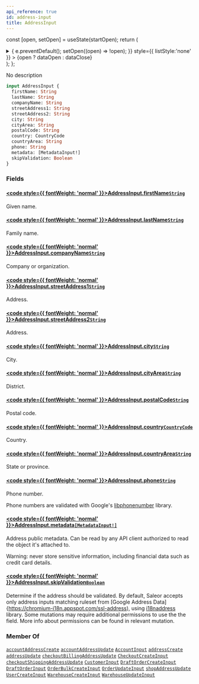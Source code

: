 ```yaml
---
api_reference: true
id: address-input
title: AddressInput
---
```






const [open, setOpen] = useState(startOpen);
return (
<details {...(open ? { open: true } : {})} className="details" style={{ border:'none', boxShadow:'none', background:'var(--ifm-background-color)' }}>
<summary
onClick={(e) => {
e.preventDefault();
setOpen((open) => !open);
}}
style={{ listStyle:'none' }} >
{open ? dataOpen : dataClose}
</summary>
{open && children}
</details>
);
};

No description

```graphql
input AddressInput {
  firstName: String
  lastName: String
  companyName: String
  streetAddress1: String
  streetAddress2: String
  city: String
  cityArea: String
  postalCode: String
  country: CountryCode
  countryArea: String
  phone: String
  metadata: [MetadataInput!]
  skipValidation: Boolean
}
```

### Fields

#### [<code style={{ fontWeight: 'normal' }}>AddressInput.<b>firstName</b></code>](#)<Bullet />[`String`](../../../api-reference/miscellaneous/scalars/string.mdx) <Badge class="badge badge--secondary" text="scalar"/> <Badge class="badge badge--secondary" text="miscellaneous"/>

Given name.

#### [<code style={{ fontWeight: 'normal' }}>AddressInput.<b>lastName</b></code>](#)<Bullet />[`String`](../../../api-reference/miscellaneous/scalars/string.mdx) <Badge class="badge badge--secondary" text="scalar"/> <Badge class="badge badge--secondary" text="miscellaneous"/>

Family name.

#### [<code style={{ fontWeight: 'normal' }}>AddressInput.<b>companyName</b></code>](#)<Bullet />[`String`](../../../api-reference/miscellaneous/scalars/string.mdx) <Badge class="badge badge--secondary" text="scalar"/> <Badge class="badge badge--secondary" text="miscellaneous"/>

Company or organization.

#### [<code style={{ fontWeight: 'normal' }}>AddressInput.<b>streetAddress1</b></code>](#)<Bullet />[`String`](../../../api-reference/miscellaneous/scalars/string.mdx) <Badge class="badge badge--secondary" text="scalar"/> <Badge class="badge badge--secondary" text="miscellaneous"/>

Address.

#### [<code style={{ fontWeight: 'normal' }}>AddressInput.<b>streetAddress2</b></code>](#)<Bullet />[`String`](../../../api-reference/miscellaneous/scalars/string.mdx) <Badge class="badge badge--secondary" text="scalar"/> <Badge class="badge badge--secondary" text="miscellaneous"/>

Address.

#### [<code style={{ fontWeight: 'normal' }}>AddressInput.<b>city</b></code>](#)<Bullet />[`String`](../../../api-reference/miscellaneous/scalars/string.mdx) <Badge class="badge badge--secondary" text="scalar"/> <Badge class="badge badge--secondary" text="miscellaneous"/>

City.

#### [<code style={{ fontWeight: 'normal' }}>AddressInput.<b>cityArea</b></code>](#)<Bullet />[`String`](../../../api-reference/miscellaneous/scalars/string.mdx) <Badge class="badge badge--secondary" text="scalar"/> <Badge class="badge badge--secondary" text="miscellaneous"/>

District.

#### [<code style={{ fontWeight: 'normal' }}>AddressInput.<b>postalCode</b></code>](#)<Bullet />[`String`](../../../api-reference/miscellaneous/scalars/string.mdx) <Badge class="badge badge--secondary" text="scalar"/> <Badge class="badge badge--secondary" text="miscellaneous"/>

Postal code.

#### [<code style={{ fontWeight: 'normal' }}>AddressInput.<b>country</b></code>](#)<Bullet />[`CountryCode`](../../../api-reference/miscellaneous/enums/country-code.mdx) <Badge class="badge badge--secondary" text="enum"/> <Badge class="badge badge--secondary" text="miscellaneous"/>

Country.

#### [<code style={{ fontWeight: 'normal' }}>AddressInput.<b>countryArea</b></code>](#)<Bullet />[`String`](../../../api-reference/miscellaneous/scalars/string.mdx) <Badge class="badge badge--secondary" text="scalar"/> <Badge class="badge badge--secondary" text="miscellaneous"/>

State or province.

#### [<code style={{ fontWeight: 'normal' }}>AddressInput.<b>phone</b></code>](#)<Bullet />[`String`](../../../api-reference/miscellaneous/scalars/string.mdx) <Badge class="badge badge--secondary" text="scalar"/> <Badge class="badge badge--secondary" text="miscellaneous"/>

Phone number.

Phone numbers are validated with Google's [libphonenumber](https://github.com/google/libphonenumber) library.

#### [<code style={{ fontWeight: 'normal' }}>AddressInput.<b>metadata</b></code>](#)<Bullet />[`[MetadataInput!]`](../../../api-reference/miscellaneous/inputs/metadata-input.mdx) <Badge class="badge badge--secondary" text="list"/> <Badge class="badge badge--secondary" text="input"/> <Badge class="badge badge--secondary" text="miscellaneous"/>

Address public metadata. Can be read by any API client authorized to read the object it's attached to.

Warning: never store sensitive information, including financial data such as credit card details.

#### [<code style={{ fontWeight: 'normal' }}>AddressInput.<b>skipValidation</b></code>](#)<Bullet />[`Boolean`](../../../api-reference/miscellaneous/scalars/boolean.mdx) <Badge class="badge badge--secondary" text="scalar"/> <Badge class="badge badge--secondary" text="miscellaneous"/>

Determine if the address should be validated. By default, Saleor accepts only address inputs matching ruleset from [Google Address Data]&#x007B;https://chromium-i18n.appspot.com/ssl-address), using [i18naddress](https://github.com/mirumee/google-i18n-address) library. Some mutations may require additional permissions to use the the field. More info about permissions can be found in relevant mutation.


<Badge text="Added in Saleor 3.19" class="badge badge--secondary margin-bottom--sm" />


<FeaturePreview />

### Member Of

[`accountAddressCreate`](../../../api-reference/users/mutations/account-address-create.mdx) <Badge class="badge badge--secondary" text="mutation"/><Bullet />[`accountAddressUpdate`](../../../api-reference/users/mutations/account-address-update.mdx) <Badge class="badge badge--secondary" text="mutation"/><Bullet />[`AccountInput`](../../../api-reference/users/inputs/account-input.mdx) <Badge class="badge badge--secondary" text="input"/><Bullet />[`addressCreate`](../../../api-reference/users/mutations/address-create.mdx) <Badge class="badge badge--secondary" text="mutation"/><Bullet />[`addressUpdate`](../../../api-reference/users/mutations/address-update.mdx) <Badge class="badge badge--secondary" text="mutation"/><Bullet />[`checkoutBillingAddressUpdate`](../../../api-reference/checkout/mutations/checkout-billing-address-update.mdx) <Badge class="badge badge--secondary" text="mutation"/><Bullet />[`CheckoutCreateInput`](../../../api-reference/checkout/inputs/checkout-create-input.mdx) <Badge class="badge badge--secondary" text="input"/><Bullet />[`checkoutShippingAddressUpdate`](../../../api-reference/checkout/mutations/checkout-shipping-address-update.mdx) <Badge class="badge badge--secondary" text="mutation"/><Bullet />[`CustomerInput`](../../../api-reference/users/inputs/customer-input.mdx) <Badge class="badge badge--secondary" text="input"/><Bullet />[`DraftOrderCreateInput`](../../../api-reference/orders/inputs/draft-order-create-input.mdx) <Badge class="badge badge--secondary" text="input"/><Bullet />[`DraftOrderInput`](../../../api-reference/orders/inputs/draft-order-input.mdx) <Badge class="badge badge--secondary" text="input"/><Bullet />[`OrderBulkCreateInput`](../../../api-reference/orders/inputs/order-bulk-create-input.mdx) <Badge class="badge badge--secondary" text="input"/><Bullet />[`OrderUpdateInput`](../../../api-reference/orders/inputs/order-update-input.mdx) <Badge class="badge badge--secondary" text="input"/><Bullet />[`shopAddressUpdate`](../../../api-reference/shop/mutations/shop-address-update.mdx) <Badge class="badge badge--secondary" text="mutation"/><Bullet />[`UserCreateInput`](../../../api-reference/users/inputs/user-create-input.mdx) <Badge class="badge badge--secondary" text="input"/><Bullet />[`WarehouseCreateInput`](../../../api-reference/products/inputs/warehouse-create-input.mdx) <Badge class="badge badge--secondary" text="input"/><Bullet />[`WarehouseUpdateInput`](../../../api-reference/products/inputs/warehouse-update-input.mdx) <Badge class="badge badge--secondary" text="input"/>

